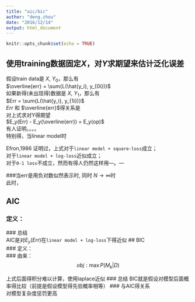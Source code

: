```yaml
---
title: "aic/bic"
author: "deng.zhou"
date: "2016/12/14"
output: html_document
---
```


```r
knitr::opts_chunk$set(echo = TRUE)
```
## 使用training数据固定$X$，对$Y$求期望来估计泛化误差
假设train data是 $X$, $Y_0$，那么有  
$\overline{err} = \sum{L(\hat{y_i}, y_{0i})}$  
如果新得(未出现得)数据是 $X$, $Y_1$，那么有  
$Err = \sum{L(\hat{y_i}, y_{1i})}$   
$Err$ 和 $\overline{err}$得关系是  
\begin{eqnarray*}
  Err - \overline{err} \equiv op  
\end{eqnarray*}
对上式求对Y得期望  
$E_y(Err) - E_y(\overline{err}) = E_y(op)$  
有人证明。。。。  
\begin{eqnarray*}
  E_y(op) &=& \frac{2}{N} \cdot \sum{Cov(\hat{y_i}, y_i)}   
\end{eqnarray*}
特别得，当linear model时 
\begin{eqnarray*}
  \beta &=& (X^TX)^{-1}X^TY \\
  H &=& X(X^TX)^{-1}X^TY \\
  \hat{H} &=& HY
\end{eqnarray*}  

\begin{eqnarray*}
  E_y(op) &=& \frac{2}{N} \cdot \sum{Cov(\hat{y_i}, y_i)} \\
          &=& \frac{2}{N} \cdot \sum{Cov(x_i^T\beta[i], y_i)} \\
          &=& \frac{2}{N} \cdot \sum{Cov(x_i^T(X^TX)^{-1}X^Ty_i, y_i)} \\
          &=& \frac{2}{N} \cdot tr(HCov(Y,Y)) \\
          &=& \frac{2}{N} \cdot \sigma_{\varepsilon}^{2} \cdot tr(H) \\
          &=& \frac{2}{N} \cdot \sigma_{\varepsilon}^{2} \cdot tr(X(X^TX)^{-1}X^T) \\
          &=& \frac{2}{N} \cdot \sigma_{\varepsilon}^{2} \cdot tr(X^TX(X^TX)^{-1}) \\
          &=& \frac{2}{N} \cdot \sigma_{\varepsilon}^{2} \cdot tr(I_d) \\
          &=& \frac{2}{N} \cdot d\sigma_{\varepsilon}^{2} \\
\end{eqnarray*}
Efron,1986 证明过，上式对于`linear model + square-loss`成立；  
                       对于`linear model + log-loss`近似成立；  
                       对于`0-1 loss`不成立，然而有得人仍然这样用—。—   

###当err是用负对数似然表示时, 同时 $N \to \infty$时  
\begin{eqnarray*}
  E_y{Err} & \approx & E_y{\log{likelihood}} \\
  E_y{\overline{err}} & = & \log{likelihood} \\
\end{eqnarray*}
此时，
\begin{eqnarray*}
        E_y{Err} & = & E_y{\overline{err}} + E_y(op) \\
                 & = & E_y{\overline{err}} + \frac{2}{N} \cdot \sum{Cov(\hat{y_i}, y_i)}   
\end{eqnarray*}

## AIC  
### 定义：  
\begin{eqnarray*}
  －\frac{2}{N} \cdot loglik + 2\frac{d}{N}
\end{eqnarray*}
### 总结  
AIC是对$E_y(Err)$在`linear model + log-loss`下得近似
## BIC  
### 定义：  
\begin{eqnarray*}
  -2 \cdot loglik + \log{N} \cdot d
\end{eqnarray*}
### 由来：
$$ obj : \max P(M_k|D) $$
\begin{eqnarray*}
  P(M_k|D) &\varpropto& P(M_k, D) \\
           &=& P(M_k) \cdot P(D|M_k)  \\
           &=& P(M_k) \cdot \int P(D|\theta, M_k)P(\theta|M_k) d_{\theta}
\end{eqnarray*}

上式后面得积分难以计算，使用laplace近似
\begin{eqnarray*}
  \log{P(D|M_k)} = \log{P(D|\hat{\theta},M_k)} - \frac{d_m}{2} \cdot \log{N} + O(1) 
\end{eqnarray*}
### 总结
BIC就是假设对模型后面概率得比较（前提是假设模型得先验概率相等）
### 与AIC得关系  
对模型复杂度惩罚更高